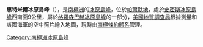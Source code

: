 {{coord|74|53|S|73|9|W|display=title}}

'''惠特米爾冰原島峰'''（{{lang-en|Whitmill Nunatak}}），是[[南極洲|南極洲]]的[[冰原島峰|冰原島峰]]，位於[[帕爾默地|帕爾默地]]，處於[[史密斯冰原島峰|史密斯冰原島峰]]西南面9公里，屬於[[格羅森巴赫冰原島峰|格羅森巴赫冰原島峰]]的一部分，[[美國地質調查局|美國地質調查局]]根據測量和該國海軍的空中照片繪入地圖，現時由[[南極條約體系|南極條約體系]]管理。

{{Antarctica-geo-stub}}
[[Category:南極洲冰原島峰|Category:南極洲冰原島峰]]
